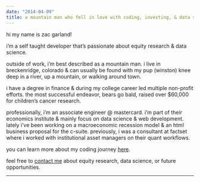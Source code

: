 ```yaml
---
date: "2014-04-09"
title: a mountain man who fell in love with coding, investing, & data science
---
```


<div>

<div style="text-transform: lowercase;">
Hi my name is Zac Garland! 

I'm a self taught developer that's passionate about equity research & data science.  

Outside of work, I'm best described as a mountain man. I live in Breckenridge, colorado & can usually be found with my pup (winston) knee deep in a river, up a mountain, or walking around town.

i have a degree in finance & during my college career led multiple non-profit efforts. the most successful endeavor, bears go bald, raised over $60,000 for children's cancer research.<br>

<!-- bill gates and warren buffett serve the world in a way i aspire to; spending the first half of their lives accumulating wealth, & the second half giving it all away. -->

Professionally, I'm an associate engineer @ Mastercard. i'm part of their economics institute & mainly focus on data science & web development.
lately i've been working on a macroeconomic recession model & an html business proposal for the c-suite. previously, I was a consultant at FactSet
where I worked with institutional asset managers on their quant workflows.  

you can learn more about my coding journey <a href="/blog/coding-in-r-a-love-story/">here</a>.

feel free to <a href="/contact">contact me</a> about equity research, data science, or future opportunities. 

<hr>
<br><br>
</div>


<!-- end -->
</div>
